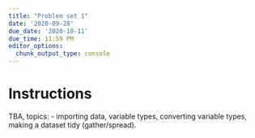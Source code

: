 ---
title: "Problem set 1"
date: '2020-09-28'
due_date: '2020-10-11'
due_time: 11:59 PM
editor_options:
  chunk_output_type: console
---

# Instructions

TBA, topics: 
- importing data, variable types, converting variable types, making a dataset tidy (gather/spread).